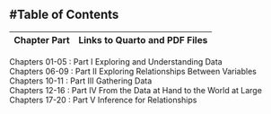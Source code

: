 <h2>
#Table of Contents
</h2>

Chapter Part  | Links to Quarto and PDF Files
------------- | -------------
Chapters 01-05 : Part I Exploring and Understanding Data</br>
Chapters 06-09 : Part II Exploring Relationships Between Variables</br>
Chapters 10-11 : Part III Gathering Data</br>
Chapters 12-16 : Part IV From the Data at Hand to the World at Large</br>
Chapters 17-20 : Part V Inference for Relationships</br>

